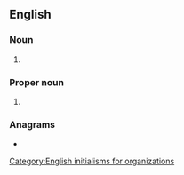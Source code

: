 {{also|dob|dob'|dob-|dób}}
==English==

===Noun===
{{wikipedia}}
{{en-noun}}

# {{initialism of|en|date of birth}}

===Proper noun===
{{en-proper noun}}

# {{initialism of|en|{{w|Daughters of Bilitis}}}} {{non-gloss|The first organized and successful lesbian liberation organization in the United States.}}

===Anagrams===
* {{anagrams|en|a=bdo|BOD|Bod|bod}}

[[Category:English initialisms for organizations]]